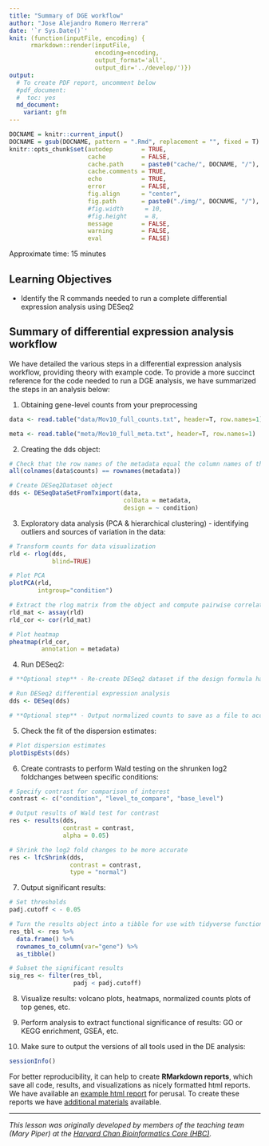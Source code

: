 ```yaml
---
title: "Summary of DGE workflow"
author: "Jose Alejandro Romero Herrera"
date: '`r Sys.Date()`'
knit: (function(inputFile, encoding) { 
      rmarkdown::render(inputFile,
                        encoding=encoding,
                        output_format='all',
                        output_dir='../develop/')})
output:
  # To create PDF report, uncomment below
  #pdf_document:
  #  toc: yes
  md_document:
    variant: gfm
---
```


```r
DOCNAME = knitr::current_input()
DOCNAME = gsub(DOCNAME, pattern = ".Rmd", replacement = "", fixed = T)
knitr::opts_chunk$set(autodep        = TRUE,
                      cache          = FALSE,
                      cache.path     = paste0("cache/", DOCNAME, "/"),
                      cache.comments = TRUE,
                      echo           = TRUE,
                      error          = FALSE,
                      fig.align      = "center",
                      fig.path       = paste0("./img/", DOCNAME, "/"),
                      #fig.width      = 10,
                      #fig.height     = 8,
                      message        = FALSE,
                      warning        = FALSE,
                      eval           = FALSE)
```

Approximate time: 15 minutes

## Learning Objectives 

* Identify the R commands needed to run a complete differential expression analysis using DESeq2

## Summary of differential expression analysis workflow

We have detailed the various steps in a differential expression analysis workflow, providing theory with example code. To provide a more succinct reference for the code needed to run a DGE analysis, we have summarized the steps in an analysis below:

1. Obtaining gene-level counts from your preprocessing

```r
data <- read.table("data/Mov10_full_counts.txt", header=T, row.names=1) 

meta <- read.table("meta/Mov10_full_meta.txt", header=T, row.names=1)
```

2. Creating the dds object:

```r
# Check that the row names of the metadata equal the column names of the **raw counts** data
all(colnames(data$counts) == rownames(metadata))

# Create DESeq2Dataset object
dds <- DESeqDataSetFromTximport(data, 
                                colData = metadata, 
                                design = ~ condition)
```

3. Exploratory data analysis (PCA & hierarchical clustering) - identifying outliers and sources of variation in the data:

```r
# Transform counts for data visualization
rld <- rlog(dds, 
            blind=TRUE)

# Plot PCA 
plotPCA(rld, 
        intgroup="condition")

# Extract the rlog matrix from the object and compute pairwise correlation values
rld_mat <- assay(rld)
rld_cor <- cor(rld_mat)

# Plot heatmap
pheatmap(rld_cor, 
         annotation = metadata)
```

4. Run DESeq2:

```r
# **Optional step** - Re-create DESeq2 dataset if the design formula has changed after QC analysis in include other sources of variation using "dds <- DESeqDataSetFromMatrix(data, colData = metadata, design = ~ covaraite + condition)"

# Run DESeq2 differential expression analysis
dds <- DESeq(dds)

# **Optional step** - Output normalized counts to save as a file to access outside RStudio using "normalized_counts <- counts(dds, normalized=TRUE)"
```

5. Check the fit of the dispersion estimates:

```r
# Plot dispersion estimates
plotDispEsts(dds)
``` 

6. Create contrasts to perform Wald testing on the shrunken log2 foldchanges between specific conditions:

```r
# Specify contrast for comparison of interest
contrast <- c("condition", "level_to_compare", "base_level")

# Output results of Wald test for contrast
res <- results(dds, 
               contrast = contrast, 
               alpha = 0.05)

# Shrink the log2 fold changes to be more accurate
res <- lfcShrink(dds, 
                 contrast = contrast, 
                 type = "normal")
```

7. Output significant results:

```r
# Set thresholds
padj.cutoff < - 0.05

# Turn the results object into a tibble for use with tidyverse functions
res_tbl <- res %>%
  data.frame() %>%
  rownames_to_column(var="gene") %>% 
  as_tibble()

# Subset the significant results
sig_res <- filter(res_tbl, 
                  padj < padj.cutoff)
```

8. Visualize results: volcano plots, heatmaps, normalized counts plots of top genes, etc.

9. Perform analysis to extract functional significance of results: GO or KEGG enrichment, GSEA, etc.

10. Make sure to output the versions of all tools used in the DE analysis:

```r
sessionInfo()
```

For better reproducibility, it can help to create **RMarkdown reports**, which save all code, results, and visualizations as nicely formatted html reports. We have available an [example html report](https://www.dropbox.com/s/xp7l0b46rvwmbya/workshop-example.html?dl=1) for perusal. To create these reports we have [additional materials](https://hbctraining.github.io/Training-modules/Rmarkdown/) available.

***

*This lesson was originally developed by members of the teaching team (Mary Piper) at the [Harvard Chan Bioinformatics Core (HBC)](http://bioinformatics.sph.harvard.edu/).*